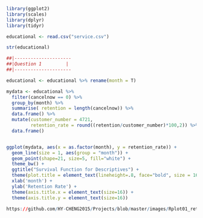 ```r
library(ggplot2)
library(scales)
library(dplyr)
library(tidyr)
```

```r
educational <- read.csv("service.csv")

str(educational)
```


```r
##|---------------------
##|Question 1         |
##|---------------------

educational <- educational %>% rename(month = T)

mydata <- educational %>%
  filter(cancelnow == 0) %>%
  group_by(month) %>%
  summarise( retention = length(cancelnow)) %>%
  data.frame() %>%
  mutate(customer_number = 4721,
         retention_rate = round((retention/customer_number)*100,2)) %>%
  data.frame()


ggplot(mydata, aes(x = as.factor(month), y = retention_rate)) + 
  geom_line(size = 1, aes(group = "month")) +
  geom_point(shape=21, size=5, fill="white") +
  theme_bw() +
  ggtitle("Survival Function for Descriptives") + 
  theme(plot.title = element_text(lineheight=.8, face="bold", size = 16)) +
  xlab('month') +
  ylab('Retention Rate') +
  theme(axis.title.x = element_text(size=16)) +
  theme(axis.title.y = element_text(size=16))

https://github.com/HY-CHENG2015/Projects/blob/master/images/Rplot01_retenteion.rate.png

```





